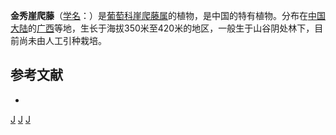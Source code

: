 {{Speciesbox 
| genus = Tetrastigma
| species = jinxiuense
| authority = [[李朝銮|C. L. Li]]
}}
'''金秀崖爬藤'''（[[学名|学名]]：{{lang|la|''Tetrastigma jinxiuense''}}）是[[葡萄科|葡萄科]][[崖爬藤属|崖爬藤属]]的植物，是中国的特有植物。分布在[[中国大陆|中国大陆]]的[[广西|广西]]等地，生长于海拔350米至420米的地区，一般生于山谷阴处林下，目前尚未由人工引种栽培。

== 参考文献 ==
<div class="references-small">
* {{cite web| url =http://www.bioinfo.cn/db05/KmzwSpecies.php?action=view&id=23657| title =金秀崖爬藤| work =《中国高等植物数据库全库》| publisher =中国科学院微生物研究所| author =昆明植物研究所| accessdate =2009-02-25| deadurl =yes| archiveurl =https://web.archive.org/web/20160305091310/http://www.bioinfo.cn/db05/KmzwSpecies.php?action=view&id=23657| archivedate =2016-03-05}}
</div>

{{Taxonbar}}

[[Category:崖爬藤属|J]]
[[Category:中國特有植物|J]]
[[Category:广西植物|J]]